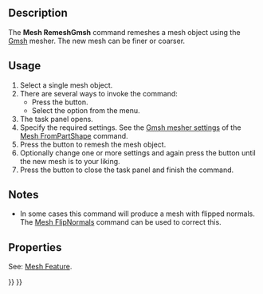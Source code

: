 <languages/>

{{Docnav
|[[Mesh_FromPartShape|FromPartShape]]
|[[Mesh_Evaluation|Evaluation]]
|[[Mesh_Workbench|Mesh]]
|IconL=Mesh_FromPartShape.svg
|IconR=Mesh_Evaluation.svg
|IconC=Workbench_Mesh.svg
}}

{{GuiCommand
|Name=Mesh RemeshGmsh
|MenuLocation=Meshes → Refinement...
|Workbenches=[[Mesh_Workbench|Mesh]]
|Version=0.19
|SeeAlso=[[Mesh_FromPartShape|Mesh FromPartShape]]
}}

==Description==

The '''Mesh RemeshGmsh''' command remeshes a mesh object using the [https://gmsh.info/ Gmsh] mesher. The new mesh can be finer or coarser.

==Usage==

# Select a single mesh object.
# There are several ways to invoke the command:
#* Press the {{Button|[[Image:Mesh_RemeshGmsh.svg|16px]] [[Mesh_RemeshGmsh|Refinement...]]}} button.
#* Select the {{MenuCommand|Meshes → [[Image:Mesh_RemeshGmsh.svg|16px]] Refinement...}} option from the menu.
# The {{MenuCommand|Remesh by gmsh}} task panel opens.
# Specify the required settings. See the [[Mesh_FromPartShape#Gmsh_mesher|Gmsh mesher settings]] of the [[Mesh_FromPartShape|Mesh FromPartShape]] command.
# Press the {{Button|Apply}} button to remesh the mesh object.
# Optionally change one or more settings and again press the {{Button|Apply}} button until the new mesh is to your liking.
# Press the {{Button|Close}} button to close the task panel and finish the command.

==Notes==

* In some cases this command will produce a mesh with flipped normals. The [[Mesh_FlipNormals|Mesh FlipNormals]] command can be used to correct this.

==Properties==

See: [[Mesh_Feature|Mesh Feature]].


{{Docnav
|[[Mesh_FromPartShape|FromPartShape]]
|[[Mesh_Evaluation|Evaluation]]
|[[Mesh_Workbench|Mesh]]
|IconL=Mesh_FromPartShape.svg
|IconR=Mesh_Evaluation.svg
|IconC=Workbench_Mesh.svg
}}

{{Mesh Tools navi{{#translation:}}}}
{{Userdocnavi{{#translation:}}}}
{{clear}}